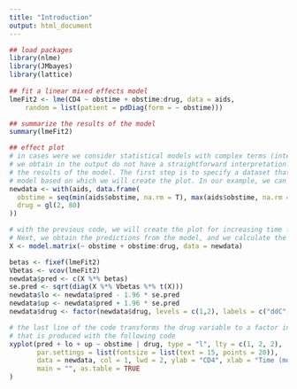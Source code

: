 ```yaml
---
title: "Introduction"
output: html_document
---
```



```r

## load packages
library(nlme)
library(JMbayes)
library(lattice)
    
## fit a linear mixed effects model
lmeFit2 <- lme(CD4 ~ obstime + obstime:drug, data = aids,
    random = list(patient = pdDiag(form = ~ obstime)))

## summarize the results of the model
summary(lmeFit2)

## effect plot
# in cases were we consider statistical models with complex terms (interactions and nonlinear terms), the regression coefficients 
# we obtain in the output do not have a straightforward interpretation. In these settings, we can use effect plots to communicate
# the results of the model. The first step is to specify a dataset that contains combinations of values for the covariates of the
# model based on which we will create the plot. In our example, we can create a single figure for each drug group and increasing time
newdata <- with(aids, data.frame(
  obstime = seq(min(aids$obstime, na.rm = T), max(aids$obstime, na.rm = T), length.out = 80),
  drug = gl(2, 80)
))

# with the previous code, we will create the plot for increasing time from min time to max time and both drugs. 
# Next, we obtain the predictions from the model, and we calculate the 95% confidence interval
X <- model.matrix(~ obstime + obstime:drug, data = newdata)

betas <- fixef(lmeFit2)
Vbetas <- vcov(lmeFit2)
newdata$pred <- c(X %*% betas)
se.pred <- sqrt(diag(X %*% Vbetas %*% t(X)))
newdata$lo <- newdata$pred - 1.96 * se.pred
newdata$up <- newdata$pred + 1.96 * se.pred
newdata$drug <- factor(newdata$drug, levels = c(1,2), labels = c("ddC", "ddI"))

# the last line of the code transforms the drug variable to a factor in order to have a more visible label in the plot 
# that is produced with the following code
xyplot(pred + lo + up ~ obstime | drug, type = "l", lty = c(1, 2, 2), 
       par.settings = list(fontsize = list(text = 15, points = 20)),
       data = newdata, col = 1, lwd = 2, ylab = "CD4", xlab = "Time (months)",
       main = "", as.table = TRUE
)



```
